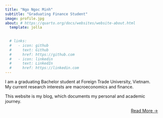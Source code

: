 ---
title: "Ngo Ngoc Minh"
subtitle: "Graduating Finance Student"
image: profile.jpg
about: # https://quarto.org/docs/websites/website-about.html
  template: jolla
  
  
  # links:
  #   - icon: github
  #     text: Github
  #     href: https://github.com
  #   - icon: linkedin
  #     text: LinkedIn
  #     href: https://linkedin.com
---

I am a graduating Bachelor student at Foreign Trade University, Vietnam. <br>
My current research interests are macroeconomics and finance.

This website is my blog, which documents my personal and academic journey.

::: {style="text-align: right"}
[Read More →](../blog)
:::